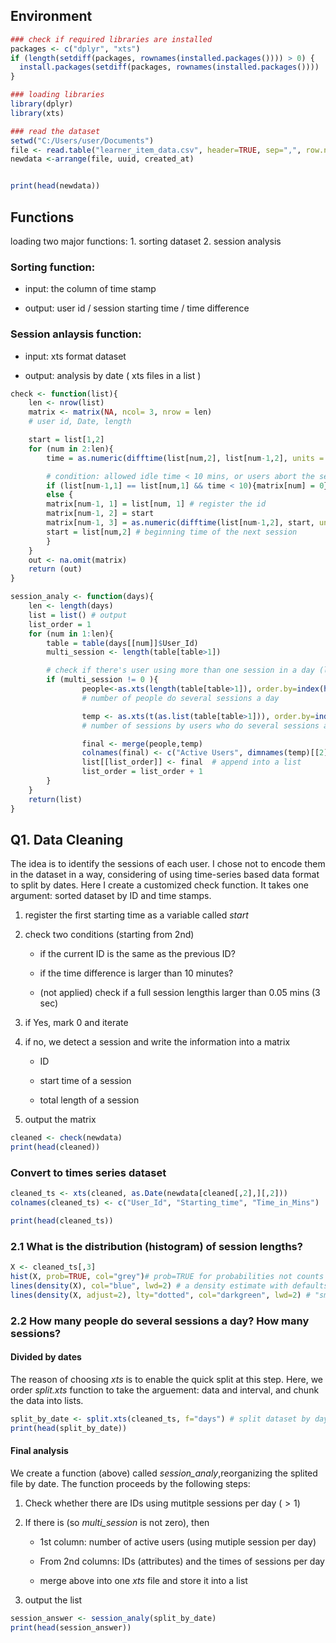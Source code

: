 

## Environment

```r
### check if required libraries are installed 
packages <- c("dplyr", "xts")
if (length(setdiff(packages, rownames(installed.packages()))) > 0) {
  install.packages(setdiff(packages, rownames(installed.packages())))  
}

### loading libraries
library(dplyr)
library(xts)

### read the dataset
setwd("C:/Users/user/Documents")
file <- read.table("learner_item_data.csv", header=TRUE, sep=",", row.names=NULL)
newdata <-arrange(file, uuid, created_at)


print(head(newdata))
```


## Functions

loading two major functions: 1. sorting dataset 2. session analysis


### Sorting function:

* input:  the column of time stamp

* output: user id / session starting time / time difference

### Session anlaysis function:

* input: xts format dataset

* output: analysis by date ( xts files in a list )


```r
check <- function(list){
	len <- nrow(list)
	matrix <- matrix(NA, ncol= 3, nrow = len)
	# user id, Date, length 

	start = list[1,2]
	for (num in 2:len){
		time = as.numeric(difftime(list[num,2], list[num-1,2], units = "mins"))

		# condition: allowed idle time < 10 mins, or users abort the session
		if (list[num-1,1] == list[num,1] && time < 10){matrix[num] = 0}
		else {
		matrix[num-1, 1] = list[num, 1] # register the id
		matrix[num-1, 2] = start
		matrix[num-1, 3] = as.numeric(difftime(list[num-1,2], start, units = "mins"))
		start = list[num,2] # beginning time of the next session 
		}
	}
	out <- na.omit(matrix)
	return (out)
}

session_analy <- function(days){
	len <- length(days)
	list = list() # output
	list_order = 1
	for (num in 1:len){
		table = table(days[[num]]$User_Id)
		multi_session <- length(table[table>1])

		# check if there's user using more than one session in a day (looping through)
		if (multi_session != 0 ){
				people<-as.xts(length(table[table>1]), order.by=index(head(days[[num]], n=1)))
				# number of people do several sessions a day

				temp <- as.xts(t(as.list(table[table>1])), order.by=index(head(days[[num]], n=1)) )
				# number of sessions by users who do several sessions a day

				final <- merge(people,temp)
				colnames(final) <- c("Active Users", dimnames(temp)[[2]] )
				list[[list_order]] <- final	 # append into a list
				list_order = list_order + 1
		}
	}
	return(list)
}

```



## Q1. Data Cleaning 

The idea is to identify the sessions of each user. I chose not to encode them in the dataset in a way, considering of using time-series based data format to split by dates. Here I create a customized check function. It takes one argument: sorted dataset by ID and time stamps.

1. register the first starting time as a variable called *start*

2. check two conditions (starting from 2nd)

    + if the current ID is the same as the previous ID? 
    
    + if the time difference is larger than 10 minutes? 
    
    + (not applied) check if a full session lengthis larger than 0.05 mins (3 sec)

  
3. if Yes, mark 0 and iterate

4. if no, we detect a session and write the information into a matrix

    + ID
    
    + start time of a session
  
    + total length of a session 
    
5. output the matrix


```r
cleaned <- check(newdata)
print(head(cleaned))
```


### Convert to times series dataset

```r
cleaned_ts <- xts(cleaned, as.Date(newdata[cleaned[,2],][,2]))
colnames(cleaned_ts) <- c("User_Id", "Starting_time", "Time_in_Mins")

print(head(cleaned_ts))
```


### 2.1 What is the distribution (histogram) of session lengths? 

```r
X <- cleaned_ts[,3]
hist(X, prob=TRUE, col="grey")# prob=TRUE for probabilities not counts
lines(density(X), col="blue", lwd=2) # a density estimate with defaults
lines(density(X, adjust=2), lty="dotted", col="darkgreen", lwd=2) # "smoother" density
```

### 2.2 How many people do several sessions a day? How many sessions? 


#### Divided by dates

The reason of choosing *xts* is to enable the quick split at this step. Here, we order *split.xts* function to take the arguement: data and interval, and chunk the data into lists.

```r
split_by_date <- split.xts(cleaned_ts, f="days") # split dataset by days 
print(head(split_by_date))
```

#### Final analysis 

We create a function (above) called *session_analy*,reorganizing the splited file by date. The function proceeds by the following steps:

1. Check whether there are IDs using mutitple sessions per day ($> 1$)

2. If there is (so *multi_session* is not zero), then 

    + 1st column: number of active users (using mutiple session per day)
  
    + From 2nd columns: IDs (attributes) and the times of sessions per day 
  
    + merge above into one *xts* file and store it into a list 

3. output the list


```r
session_answer <- session_analy(split_by_date)
print(head(session_answer))
```
